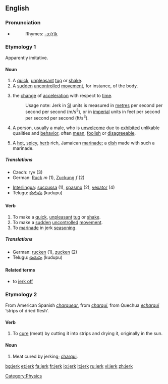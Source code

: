 ==English==
===Pronunciation===
*{{IPA|/ʤɜ:k/}}
*:Rhymes: [[Rhymes:English:-ɜː(r)k|-ɜː(r)k]]

===Etymology 1===
Apparently imitative.

====Noun====
{{en-noun}}

# A [[quick]], [[unpleasant]] [[tug]] or [[shake]].
# A [[sudden]] [[uncontrolled]] [[movement]], for instance, of the body.
# {{Physics}} the [[change]] of [[acceleration]] with respect to [[time]]. 
#: Usage note: Jerk in [[SI]] units is measured in [[metre]]s per second per second per second (m/s<sup>3</sup>), or in [[imperial]] units in feet per second per second per second (ft/s<sup>3</sup>).
# {{slang}} A person, usually a male, who is [[unwelcome]] due to [[exhibited]] unlikable qualities and [[behavior]], often [[mean]], [[foolish]] or [[disagreeable]].
# A [[hot]], [[spicy]], [[herb]] rich, Jamaican [[marinade]]; a [[dish]] made with such a marinade.


=====Translations=====
{{top}}
*Czech: ryv (3)
*German: [[Ruck]] ''m'' (1), [[Zuckung]] ''f'' (2)
{{mid}}
*[[Interlingua]]: [[succussa]] (1), [[spasmo]] (2), [[vexator]] (4)
*Telugu: [[కుదుపు]] (kudupu)
{{bottom}}

====Verb====
{{en-verb}}

# To make a [[quick]], [[unpleasant]] [[tug]] or [[shake]].
# To make a [[sudden]] [[uncontrolled]] [[movement]].
# To [[marinade]] in jerk [[seasoning]].

=====Translations=====
*German: [[rucken]] (1), [[zucken]] (2)
*Telugu: [[కుదుపు]] (kudupu)

====Related terms====
*to [[jerk off]]

===Etymology 2===
From American Spanish ''[[charquear]]'', from ''[[charqui]]'', from Quechua ''[[echarqui]]'' ‘strips of dried flesh’.

====Verb====
{{en-verb}}

# To [[cure]] (meat) by cutting it into strips and drying it, originally in the sun.

====Noun====
{{en-noun|-}}

# Meat cured by jerking; [[charqui]].

[[Category:Physics]]

[[bg:jerk]]
[[et:jerk]]
[[fa:jerk]]
[[fr:jerk]]
[[io:jerk]]
[[it:jerk]]
[[ru:jerk]]
[[vi:jerk]]
[[zh:jerk]]